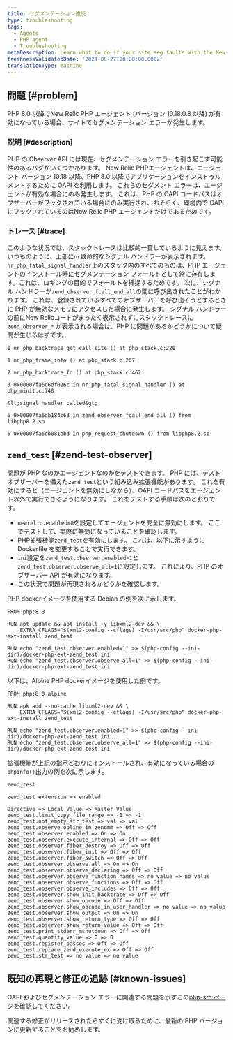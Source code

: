 ```yaml
---
title: セグメンテーション違反
type: troubleshooting
tags:
  - Agents
  - PHP agent
  - Troubleshooting
metaDescription: Learn what to do if your site seg faults with the New Relic PHP agent
freshnessValidatedDate: '2024-08-27T00:00:00.000Z'
translationType: machine
---
```


## 問題 [#problem]

PHP 8.0 以降でNew Relic PHP エージェント (バージョン 10.18.0.8 以降) が有効になっている場合、サイトでセグメンテーション エラーが発生します。

### 説明 [#description]

PHP の Observer API には現在、セグメンテーション エラーを引き起こす可能性のあるバグがいくつかあります。 New Relic PHPエージェントは、エージェント バージョン 10.18 以降、PHP 8.0 以降でアプリケーションをインストゥルメントするために OAPI を利用します。 これらのセグメント エラーは、エージェントが有効な場合にのみ発生します。 これは、PHP の OAPI コードパスはオブザーバーがフックされている場合にのみ実行され、おそらく、環境内で OAPI にフックされているのはNew Relic PHP エージェントだけであるためです。

### トレース [#trace]

このような状況では、スタックトレースは比較的一貫しているように見えます。 いつものように、上部に`nr`致命的なシグナル ハンドラーが表示されます。 `nr_php_fatal_signal_handler`上のスタック内のすべてのものは、PHP エージェントのインストール時にセグメンテーション フォールトとして常に存在します。これは、ロギングの目的でフォールトを捕捉するためです。 次に、シグナル ハンドラーが`zend_observer_fcall_end_all`の間に呼び出されたことがわかります。 これは、登録されているすべてのオブザーバーを呼び出そうとするときに PHP が無効なメモリにアクセスした場合に発生します。 シグナル ハンドラーの前にNew Relicコードがまったく表示されずにスタックトレースに `zend_observer_*` が表示される場合は、PHP に問題があるかどうかについて疑問が生じるはずです。

```
0 nr_php_backtrace_get_call_site () at php_stack.c:220

1 nr_php_frame_info () at php_stack.c:267

2 nr_php_backtrace_fd () at php_stack.c:462

3 0x00007fa6d6df026c in nr_php_fatal_signal_handler () at php_minit.c:740

&lt;signal handler called&gt;

5 0x00007fa6db184c63 in zend_observer_fcall_end_all () from libphp8.2.so

6 0x00007fa6db081abd in php_request_shutdown () from libphp8.2.so
```

## `zend_test` [#zend-test-observer]

問題が PHP なのかエージェントなのかをテストできます。 PHP には、テスト オブザーバーを備えた`zend_test`という組み込み拡張機能があります。 これを有効にすると（エージェントを無効にしながら）、OAPI コードパスをエージェント以外で実行できるようになります。 これをテストする手順は次のとおりです。

* `newrelic.enabled=0`を設定してエージェントを完全に無効にします。 ここでテストして、実際に無効になっていることを確認します。
* PHP拡張機能`zend_test`を有効にします。 これは、以下に示すように Dockerfile を変更することで実行できます。
* `ini`設定を`zend_test.observer.enabled=1`と`zend_test.observer.observe_all=1`に設定します。 これにより、PHP のオブザーバー API が有効になります。
* この状況で問題が再現されるかどうかを確認します。

PHP dockerイメージを使用する Debian の例を次に示します。

```
FROM php:8.0

RUN apt update && apt install -y libxml2-dev && \
    EXTRA_CFLAGS="$(xml2-config --cflags) -I/usr/src/php" docker-php-ext-install zend_test

RUN echo "zend_test.observer.enabled=1" >> $(php-config --ini-dir)/docker-php-ext-zend_test.ini
RUN echo "zend_test.observer.observe_all=1" >> $(php-config --ini-dir)/docker-php-ext-zend_test.ini
```

以下は、Alpine PHP dockerイメージを使用した例です。

```
FROM php:8.0-alpine

RUN apk add --no-cache libxml2-dev && \
    EXTRA_CFLAGS="$(xml2-config --cflags) -I/usr/src/php" docker-php-ext-install zend_test

RUN echo "zend_test.observer.enabled=1" >> $(php-config --ini-dir)/docker-php-ext-zend_test.ini
RUN echo "zend_test.observer.observe_all=1" >> $(php-config --ini-dir)/docker-php-ext-zend_test.ini
```

拡張機能が上記の指示どおりにインストールされ、有効になっている場合の`phpinfo()`出力の例を次に示します。

```
zend_test

zend_test extension => enabled

Directive => Local Value => Master Value
zend_test.limit_copy_file_range => -1 => -1
zend_test.not_empty_str_test => val => val
zend_test.observe_opline_in_zendmm => Off => Off
zend_test.observer.enabled => On => On
zend_test.observer.execute_internal => Off => Off
zend_test.observer.fiber_destroy => Off => Off
zend_test.observer.fiber_init => Off => Off
zend_test.observer.fiber_switch => Off => Off
zend_test.observer.observe_all => On => On
zend_test.observer.observe_declaring => Off => Off
zend_test.observer.observe_function_names => no value => no value
zend_test.observer.observe_functions => Off => Off
zend_test.observer.observe_includes => Off => Off
zend_test.observer.show_init_backtrace => Off => Off
zend_test.observer.show_opcode => Off => Off
zend_test.observer.show_opcode_in_user_handler => no value => no value
zend_test.observer.show_output => On => On
zend_test.observer.show_return_type => Off => Off
zend_test.observer.show_return_value => Off => Off
zend_test.print_stderr_mshutdown => Off => Off
zend_test.quantity_value => 0 => 0
zend_test.register_passes => Off => Off
zend_test.replace_zend_execute_ex => Off => Off
zend_test.str_test => no value => no value
```

## 既知の再現と修正の追跡 [#known-issues]

OAPI およびセグメンテーション エラーに関連する問題を示すこの[php-src ページ](https://github.com/php/php-src/issues?q=is%3Aissue+segfault+observer)を確認してください。

関連する修正がリリースされたらすぐに受け取るために、最新の PHP バージョンに更新することをお勧めします。